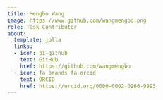 ```yaml
---
title: Mengbo Wang
image: https://www.github.com/wangmengbo.png
role: Task Contributor
about:
  template: jolla
  links:
  - icon: bi-github
    text: GitHub
    href: https://github.com/wangmengbo
  - icon: fa-brands fa-orcid
    text: ORCID
    href: https://orcid.org/0000-0002-0266-9993
---
```


